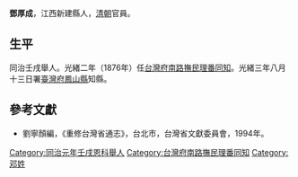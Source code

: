 '''鄧厚成'''，江西新建縣人，[[清朝|清朝]]官員。

== 生平 ==
同治壬戌舉人。光緒二年（1876年）任[[台灣府南路撫民理番同知|台灣府南路撫民理番同知]]。光緒三年八月十三日署[[臺灣府|臺灣府]][[鳳山縣|鳳山縣]]知縣。

==參考文獻==
*劉寧顏編，《重修台灣省通志》，台北市，台灣省文獻委員會，1994年。

{{start box}}
{{s-off}}
{{s-before|[[袁聞柝|袁聞柝]]}}
{{s-title|[[台灣府南路撫民理番同知|台灣府南路撫民理番同知]]|1876年上任}}
{{s-after|[[袁聞柝|袁聞柝]]}}
{{end box}}
{{清朝人物小作品}}
[[Category:同治元年壬戌恩科舉人|Category:同治元年壬戌恩科舉人]]
[[Category:台灣府南路撫民理番同知|Category:台灣府南路撫民理番同知]]
[[Category:邓姓|Category:邓姓]]